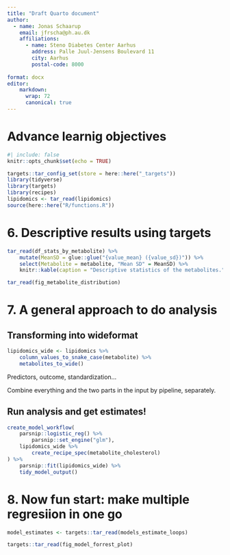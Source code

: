 ```yaml
---
title: "Draft Quarto document"
author: 
  - name: Jonas Schaarup
    email: jfrscha@ph.au.dk
    affiliations:
      - name: Steno Diabetes Center Aarhus
        address: Palle Juul-Jensens Boulevard 11
        city: Aarhus
        postal-code: 8000
        
format: docx
editor:
    markdown: 
      wrap: 72
      canonical: true
---
```


# Advance learnig objectives

```r
#| include: false
knitr::opts_chunk$set(echo = TRUE)

targets::tar_config_set(store = here::here("_targets"))
library(tidyverse)
library(targets)
library(recipes)
lipidomics <- tar_read(lipidomics)
source(here::here("R/functions.R"))
```

# 6. Descriptive results using targets

```r
tar_read(df_stats_by_metabolite) %>%
    mutate(MeanSD = glue::glue("{value_mean} ({value_sd})")) %>%
    select(Metabolite = metabolite, "Mean SD" = MeanSD) %>%
    knitr::kable(caption = "Descriptive statistics of the metabolites.")
```

```r
tar_read(fig_metabolite_distribution)
```

# 7. A general approach to do analysis

## Transforming into wideformat

```r
lipidomics_wide <- lipidomics %>%
    column_values_to_snake_case(metabolite) %>%
    metabolites_to_wide()
```

Predictors, outcome, standardization...

Combine everything and the two parts in the input by pipeline,
separately.

## Run analysis and get estimates!

```r
create_model_workflow(
    parsnip::logistic_reg() %>%
        parsnip::set_engine("glm"),
    lipidomics_wide %>%
        create_recipe_spec(metabolite_cholesterol)
) %>%
    parsnip::fit(lipidomics_wide) %>%
    tidy_model_output()
```

# 8. Now fun start: make multiple regresiion in one go

```r
model_estimates <- targets::tar_read(models_estimate_loops)
```

```r
targets::tar_read(fig_model_forrest_plot)
```
